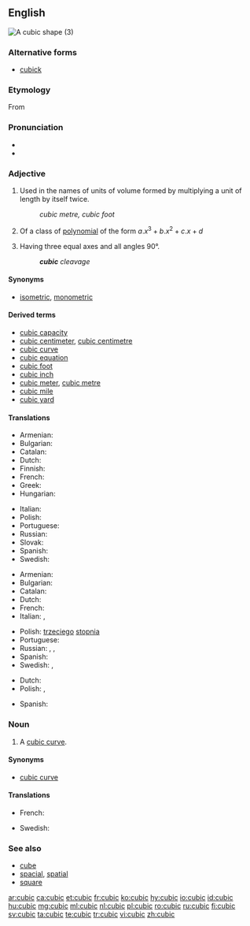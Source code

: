 ==English==
[[Image:Cubic.svg|thumb|A cubic shape (3)]]
{{enum|quadratic|quartic|[[Appendix:English polynomial degrees|polynomial degrees]]|lang=en}}

===Alternative forms===
* [[cubick]] {{qualifier|obsolete}}

===Etymology===
From {{etyl|frm|en}} {{term|cubique|lang=frm}}

===Pronunciation===
* {{IPA|/ˈkjuː.bɪk/|lang=en}}
* {{rhymes|uːbɪk|lang=en}}

===Adjective===
{{en-adj|-}}

# {{context|geometry|lang=en}} Used in the names of units of volume formed by multiplying a unit of length by itself twice. <!--note: this is correct; although there are three factors, there are only two multiplications-->
#: ''cubic metre, cubic foot''
# {{context|algebraic geometry|lang=en}} Of a class of [[polynomial]] of the form <math> a.x^3 + b.x^2 + c.x + d </math>
# {{context|crystallography|lang=en}} Having three equal axes and all angles 90°.
#: '''''cubic''' cleavage''

====Synonyms====
* {{sense|crystallography}} [[isometric]], [[monometric]]

====Derived terms====
* [[cubic capacity]]
* [[cubic centimeter]], [[cubic centimetre]]
* [[cubic curve]]
* [[cubic equation]]
* [[cubic foot]]
* [[cubic inch]]
* [[cubic meter]], [[cubic metre]]
* [[cubic mile]]
* [[cubic yard]]

====Translations====
{{trans-top|in the name of units of volume}}
* Armenian: {{t|hy|խորանարդ}}
* Bulgarian: {{t+|bg|куби́чен}}
* Catalan: {{t|ca|cúbic}}
* Dutch: {{t+|nl|kubiek}}
* Finnish: {{t+|fi|kuutio|alt=kuutio-}}
* French: {{t+|fr|cube}}
* Greek: {{t+|el|κυβικός}}
* Hungarian: {{t+|hu|köb|alt=köb-}}
{{trans-mid}}
* Italian: {{t+|it|cubo}}
* Polish: {{t|pl|sześcienny|m}}
* Portuguese: {{t+|pt|cúbico}}
* Russian: {{t+|ru|куби́ческий}}
* Slovak: {{t|sk|kubický}}
* Spanish: {{t|es|cúbico|m}}
* Swedish: {{t|sv|kubik-}}
{{trans-bottom}}

{{trans-top|of a polynomial of third degree}}
* Armenian: {{t|hy|խորանարդ}}
* Bulgarian: {{t+|bg|куби́чен}}
* Catalan: {{t|ca|cúbic}}
* Dutch: {{t|nl|derdegraads}}
* French: {{t+|fr|cubique}}
* Italian: {{t+|it|cubico|m}}, {{t+|it|cubica|f}}
{{trans-mid}}
* Polish: [[trzeci]]ego [[stopień|stopnia]]
* Portuguese: {{t+|pt|cúbico}}
* Russian: {{t+|ru|куби́ческий}}, {{t|ru|в [[куб|ку́бе]]}}, {{t|ru|[[третий|тре́тьей]] [[степень|сте́пени]]}}
* Spanish: {{t|es|cúbico}}
* Swedish: {{t|sv|tredjegrads-}}, {{t+|sv|kubisk}}
{{trans-bottom}}

{{trans-top|Having three equal axes and all angles 90°}}
* Dutch: {{t+|nl|kubisch}}
* Polish: {{t+|pl|regularny|m}}, {{t|pl|kubiczny|m}}
{{trans-mid}}
* Spanish: {{t|es|cúbico|m}}
{{trans-bottom}}

===Noun===
{{en-noun}}

# {{context|algebraic geometry|lang=en}} A [[cubic curve]].

====Synonyms====
* [[cubic curve]]

====Translations====
{{trans-top|cubic curve}}
* French: {{t+|fr|cubique|f}}
{{trans-mid}}
* Swedish: {{t|sv|tredjegradskurva|c}}
{{trans-bottom}}

===See also===
* [[cube]]
* [[spacial]], [[spatial]]
* [[square]]

[[ar:cubic]]
[[ca:cubic]]
[[et:cubic]]
[[fr:cubic]]
[[ko:cubic]]
[[hy:cubic]]
[[io:cubic]]
[[id:cubic]]
[[hu:cubic]]
[[mg:cubic]]
[[ml:cubic]]
[[nl:cubic]]
[[pl:cubic]]
[[ro:cubic]]
[[ru:cubic]]
[[fi:cubic]]
[[sv:cubic]]
[[ta:cubic]]
[[te:cubic]]
[[tr:cubic]]
[[vi:cubic]]
[[zh:cubic]]